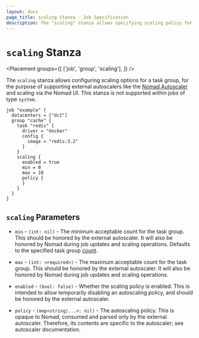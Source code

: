 ```yaml
---
layout: docs
page_title: scaling Stanza - Job Specification
description: The "scaling" stanza allows specifying scaling policy for a task group
---
```


# `scaling` Stanza

<Placement
  groups={[
    ['job', 'group', 'scaling'],
  ]}
/>

The `scaling` stanza allows configuring scaling options for a task group, for the purpose
of supporting external autoscalers like the [Nomad Autoscaler](https://github.com/hashicorp/nomad-autoscaler)
and scaling via the Nomad UI. This stanza is not supported within jobs of type `system`.

```hcl
job "example" {
  datacenters = ["dc1"]
  group "cache" {
    task "redis" {
      driver = "docker"
      config {
        image = "redis:3.2"
      }
    }
    scaling {
      enabled = true
      min = 0
      max = 10
      policy {
      }
    }
  }
}
```

## `scaling` Parameters

- `min` - <code>(int: nil)</code> - The minimum acceptable count for the task group.
  This should be honored by the external autoscaler. It will also be honored by Nomad
  during job updates and scaling operations. Defaults to the specified task group [count][].

- `max` - <code>(int: &lt;required&gt;)</code> - The maximum acceptable count for the task group.
  This should be honored by the external autoscaler. It will also be honored by Nomad
  during job updates and scaling operations.

- `enabled` - <code>(bool: false)</code> - Whether the scaling policy is enabled.
  This is intended to allow temporarily disabling an autoscaling policy, and should be
  honored by the external autoscaler.

- `policy` - <code>(map<string|...>: nil)</code> - The autoscaling policy. This is
  opaque to Nomad, consumed and parsed only by the external autoscaler. Therefore,
  its contents are specific to the autoscaler; see autoscaler documentation.

[count]: /docs/job-specification/group#count 'Nomad Task Group specification'

